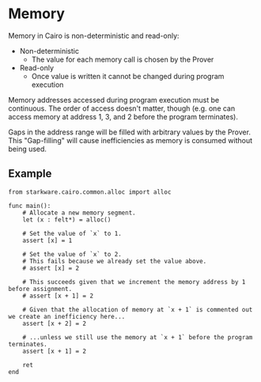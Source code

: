 # Memory

Memory in Cairo is non-deterministic and read-only:

- Non-deterministic
  - The value for each memory call is chosen by the Prover
- Read-only
  - Once value is written it cannot be changed during program execution

Memory addresses accessed during program execution must be continuous. The order of access doesn't matter, though (e.g. one can access memory at address 1, 3, and 2 before the program terminates).

Gaps in the address range will be filled with arbitrary values by the Prover. This "Gap-filling" will cause inefficiencies as memory is consumed without being used.

## Example

```cairo
from starkware.cairo.common.alloc import alloc

func main():
    # Allocate a new memory segment.
    let (x : felt*) = alloc()

    # Set the value of `x` to 1.
    assert [x] = 1

    # Set the value of `x` to 2.
    # This fails because we already set the value above.
    # assert [x] = 2

    # This succeeds given that we increment the memory address by 1 before assignment.
    # assert [x + 1] = 2

    # Given that the allocation of memory at `x + 1` is commented out we create an inefficiency here...
    assert [x + 2] = 2

    # ...unless we still use the memory at `x + 1` before the program terminates.
    assert [x + 1] = 2

    ret
end
```
